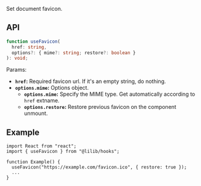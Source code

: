 Set document favicon.

## API

```ts
function useFavicon(
  href: string,
  options?: { mime?: string; restore?: boolean }
): void;
```

Params:

- **`href`:** Required favicon url. If it's an empty string, do nothing.
- **`options.mime`:** Options object.
  - **`options.mime`:** Specify the MIME type. Get automatically according to `href` extname.
  - **`options.restore`:** Restore previous favicon on the component unmount.

## Example

```tsx
import React from "react";
import { useFavicon } from "@lilib/hooks";

function Example() {
  useFavicon("https://example.com/favicon.ico", { restore: true });
  ...
}
```
